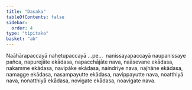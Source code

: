 ```yaml
---
title: "Dasaka"
tableOfContents: false
sidebar:
  order: 4
type: "tipitaka"
basket: "ab"
---
```



<DynamicBreadcrumb />

<Paragraph number="1235">
Naāhārapaccayā nahetupaccayā …pe…  nanissayapaccayā naupanissaye pañca, napurejāte ekādasa, napacchājāte nava, naāsevane ekādasa, nakamme ekādasa, navipāke ekādasa, naindriye nava, najhāne ekādasa, namagge ekādasa, nasampayutte ekādasa, navippayutte nava, noatthiyā nava, nonatthiyā ekādasa, novigate ekādasa, noavigate nava.
</Paragraph>